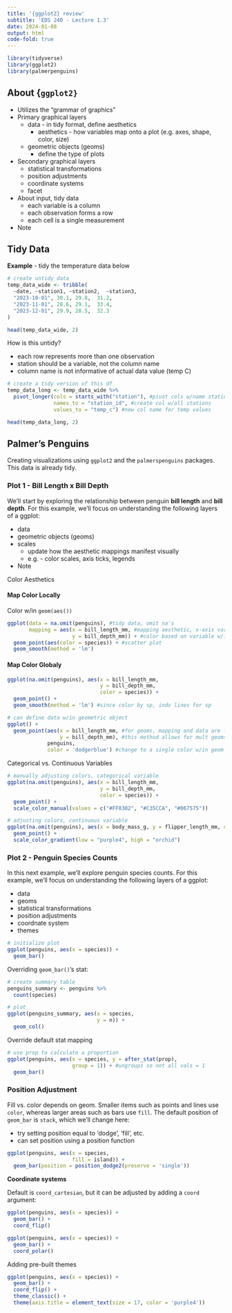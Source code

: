 ```yaml
---
title: '{ggplot2} review'
subtitle: 'EDS 240 - Lecture 1.3'
date: 2024-01-08
output: html
code-fold: true
---
```


```r
library(tidyverse)
library(ggplot2)
library(palmerpenguins)
```

## About {`ggplot2}`

-   Utilizes the "grammar of graphics"
-   Primary graphical layers
    -   data - in tidy format, define aesthetics
        -   aesthetics - how variables map onto a plot (e.g. axes, shape, color, size)
    -   geometric objects (geoms)
        -   define the type of plots
-   Secondary graphical layers
    -   statistical transformations
    -   position adjustments
    -   coordinate systems
    -   facet
-   About input, tidy data
    -   each variable is a column
    -   each observation forms a row
    -   each cell is a single measurement
-   Note

## Tidy Data

**Example** - tidy the temperature data below

```r
# create untidy data 
temp_data_wide <- tribble(
  ~date, ~station1, ~station2,  ~station3,
  "2023-10-01", 30.1, 29.8,  31.2,
  "2023-11-01", 28.6, 29.1,  33.4,
  "2023-12-01", 29.9, 28.5,  32.3
)

head(temp_data_wide, 2)
```

How is this untidy?

-   each row represents more than one observation
-   station should be a variable, not the column name
-   column name is not informative of actual data value (temp C)

```r
# create a tidy version of this df
temp_data_long <- temp_data_wide %>% 
  pivot_longer(cols = starts_with("station"), #pivot cols w/name station
               names_to = "station_id", #create col w/all stations
               values_to = "temp_c") #new col name for temp values

head(temp_data_long, 2)
```

## Palmer's Penguins

Creating visualizations using `ggplot2` and the `palmerspenguins` packages. This data is already tidy.

### Plot 1 - Bill Length x Bill Depth

We'll start by exploring the relationship between penguin **bill length** and **bill depth**. For this example, we'll focus on understanding the following layers of a ggplot:

-   data
-   geometric objects (geoms)
-   scales
    -   update how the aesthetic mappings manifest visually
    -   e.g. - color scales, axis ticks, legends
-   Note

Color Aesthetics

::: panel-tabset
#### Map Color Locally

Color w/in `geom(aes())`

```r
ggplot(data = na.omit(penguins), #tidy data, omit na's
       mapping = aes(x = bill_length_mm, #mapping aesthetic, x-axis variable
                     y = bill_depth_mm)) + #color based on variable w/in aes
  geom_point(aes(color = species)) + #scatter plot
  geom_smooth(method = 'lm')
```

#### Map Color Globaly

```r
ggplot(na.omit(penguins), aes(x = bill_length_mm,
                              y = bill_depth_mm,
                              color = species)) +
  geom_point() +
  geom_smooth(method = 'lm') #since color by sp, indv lines for sp
```
:::

```r
# can define data w/in geometric object
ggplot() +
  geom_point(aes(x = bill_length_mm, #for geoms, mapping and data are flipped
                 y = bill_depth_mm), #this method allows for mult geoms
             penguins,
             color = 'dodgerblue') #change to a single color w/in geom
```

Categorical vs. Continuous Variables

```r
# manually adjusting colors, categorical variable
ggplot(na.omit(penguins), aes(x = bill_length_mm,
                              y = bill_depth_mm,
                              color = species)) +
  geom_point() +
  scale_color_manual(values = c("#FF8302", "#C35CCA", "#067575"))

# adjusting colors, continuous variable
ggplot(na.omit(penguins), aes(x = body_mass_g, y = flipper_length_mm, color = body_mass_g)) +
  geom_point() +
  scale_color_gradient(low = "purple4", high = "orchid")
```

### Plot 2 - Penguin Species Counts

In this next example, we'll explore penguin species counts. For this example, we'll focus on understanding the following layers of a ggplot:

-   data
-   geoms
-   statistical transformations
-   position adjustments
-   coordnate system
-   themes

```r
# initialize plot
ggplot(penguins, aes(x = species)) +
  geom_bar()
```

Overriding `geom_bar()`'s stat:

```r
# create summary table
penguins_summary <- penguins %>% 
  count(species)

# plot
ggplot(penguins_summary, aes(x = species, 
                             y = n)) +
  geom_col()
```

Override default stat mapping

```r
# use prop to calculate a proportion
ggplot(penguins, aes(x = species, y = after_stat(prop),
                     group = 1)) + #ungroups so not all vals = 1
  geom_bar()
```

### Position Adjustment

Fill vs. color depends on geom. Smaller items such as points and lines use `color`, whereas larger areas such as bars use `fill`. The default position of `geom_bar` is `stack`, which we'll change here:

-   try setting position equal to 'dodge', 'fill', etc.
-   can set position using a position function

```r
ggplot(penguins, aes(x = species, 
                     fill = island)) +
  geom_bar(position = position_dodge2(preserve = 'single'))
```

**Coordinate systems**

Default is `coord_cartesian`, but it can be adjusted by adding a `coord` argument:

```r
ggplot(penguins, aes(x = species)) +
  geom_bar() +
  coord_flip() 

ggplot(penguins, aes(x = species)) +
  geom_bar() +
  coord_polar() 
```

Adding pre-built themes

```r
ggplot(penguins, aes(x = species)) +
  geom_bar() +
  coord_flip() +
  theme_classic() +
  theme(axis.title = element_text(size = 17, color = 'purple4'))
```
